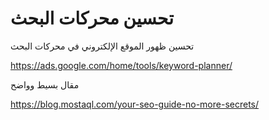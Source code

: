 # تحسين محركات البحث

تحسين ظهور الموقع الإلكتروني في محركات البحث


https://ads.google.com/home/tools/keyword-planner/


مقال بسيط وواضح

https://blog.mostaql.com/your-seo-guide-no-more-secrets/